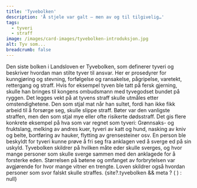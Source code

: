 ```yaml
---
title: 'Tyvebolken'
description: 'Å stjele var galt – men av og til tilgivelig…'
tags:
  - tyveri
  - straff
image: /images/card-images/tyvebolken-introduksjon.jpg
alt: Tyv som...
breadcrumb: false
---
```




<SitatHero 
    title='Tyvebolken'
    ingress='«Det er forståelig at noen som ikke kan få seg arbeid til livsopphold, stjeler mat, og på den måten berger livet sitt fra sult, da skal han ikke straffes for det tjuveriet.»'
    footer='Tyvebolken, kapittel 1'
/>

<Spacer height={10} />

<Container stil="firstletter text-left text-xl" columns={2} margin={10}>
  Den siste bolken i Landsloven er Tyvebolken, som definerer tyveri og beskriver hvordan man stilte tyver til ansvar. Her er prosedyrer for kunngjøring og stevning, forfølgelse og ransakelse, pågripelse, varetekt, rettergang og straff. Hvis for eksempel tyven ble tatt på fersk gjerning, skulle han bringes til kongens ombudsmann med tyvegodset bundet på ryggen. Det legges vekt på at tyvens straff skulle utmåles etter omstendighetene. Den som stjal mat når han sultet, fordi han ikke fikk arbeid til å forsørge seg, skulle slippe straff. Bøter var den vanligste straffen, men den som stjal mye eller ofte risikerte dødsstraff. Det gis flere konkrete eksempel på hva som var regnet som tyveri: Grønnsaks- og fruktslang, melking av andres kuer, tyveri av katt og hund, nasking av kniv og belte, bortføring av hauker, flytting av grensesteiner osv. En person ble beskyldt for tyveri kunne prøve å fri seg fra anklagen ved å sverge ed på sin uskyld. Tyvebolken skildrer på hvilken måte eder skulle sverges, og hvor mange personer som skulle sverge sammen med den anklagede for å forsterke eden. Størrelsen på bøtene og omfanget av forbrytelsen var avgjørende for hvor mange vitner en trengte. Loven skildrer også hvordan personer som svor falskt skulle straffes.
</Container>


<Container>
    <Spacer height={10}/>
    {site?.tyvebolken && meta ? (
    <SubTextsCards items={site.tyvebolken} meta={meta} />
  ) : null}
</Container>
